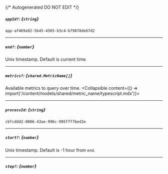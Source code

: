 {/* Autogenerated DO NOT EDIT  */}

##### `appId?`: *{`string`}*
`app-af469a92-5b45-4565-b3c4-b79878de67d2`

---
##### `end?`: *{`number`}*
Unix timestamp. Default is current time.

---
##### `metrics?`: *{`shared.MetricName[]`}*
Available metrics to query over time.
<Collapsible content={() => import('/content/models/shared/metric_name/typescript.mdx')}>
</Collapsible>

---
##### `processId`: *{`string`}*
`cbfcddd2-0006-43ae-996c-995fff7bed2e`

---
##### `start?`: *{`number`}*
Unix timestamp. Default is -1 hour from `end`.

---
##### `step?`: *{`number`}*

